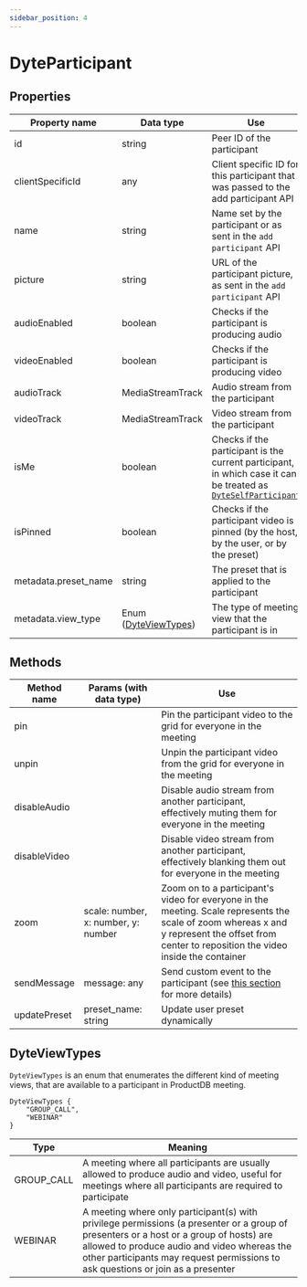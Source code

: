 ```yaml
---
sidebar_position: 4
---
```


# DyteParticipant

## Properties

| Property name        | Data type                              | Use                                                                                                                                  |
| -------------------- | -------------------------------------- | ------------------------------------------------------------------------------------------------------------------------------------ |
| id                   | string                                 | Peer ID of the participant                                                                                                           |
| clientSpecificId     | any                                    | Client specific ID for this participant that was passed to the add participant API                                                   |
| name                 | string                                 | Name set by the participant or as sent in the `add participant` API                                                                  |
| picture              | string                                 | URL of the participant picture, as sent in the `add participant` API                                                                 |
| audioEnabled         | boolean                                | Checks if the participant is producing audio                                                                                         |
| videoEnabled         | boolean                                | Checks if the participant is producing video                                                                                         |
| audioTrack           | MediaStreamTrack                       | Audio stream from the participant                                                                                                    |
| videoTrack           | MediaStreamTrack                       | Video stream from the participant                                                                                                    |
| isMe                 | boolean                                | Checks if the participant is the current participant, in which case it can be treated as [`DyteSelfParticipant`](./self-participant) |
| isPinned             | boolean                                | Checks if the participant video is pinned (by the host, by the user, or by the preset)                                               |
| metadata.preset_name | string                                 | The preset that is applied to the participant                                                                                        |
| metadata.view_type   | Enum ([DyteViewTypes](#dyteviewtypes)) | The type of meeting view that the participant is in                                                                                  |

## Methods

| Method name  | Params (with data type)             | Use                                                                                                                                                                                            |
| ------------ | ----------------------------------- | ---------------------------------------------------------------------------------------------------------------------------------------------------------------------------------------------- |
| pin          |                                     | Pin the participant video to the grid for everyone in the meeting                                                                                                                              |
| unpin        |                                     | Unpin the participant video from the grid for everyone in the meeting                                                                                                                          |
| disableAudio |                                     | Disable audio stream from another participant, effectively muting them for everyone in the meeting                                                                                             |
| disableVideo |                                     | Disable video stream from another participant, effectively blanking them out for everyone in the meeting                                                                                       |
| zoom         | scale: number, x: number, y: number | Zoom on to a participant's video for everyone in the meeting. Scale represents the scale of zoom whereas x and y represent the offset from center to reposition the video inside the container |
| sendMessage  | message: any                        | Send custom event to the participant (see [this section](./../advanced-usage#send-a-custom-message-to-a-participant-p2p-message--data-exchange) for more details)                              |
| updatePreset | preset_name: string                 | Update user preset dynamically                                                                                                                                                                 |

## DyteViewTypes

`DyteViewTypes` is an enum that enumerates the different kind of meeting views,
that are available to a participant in ProductDB meeting.

```tsx
DyteViewTypes {
    "GROUP_CALL",
    "WEBINAR"
}
```

| Type       | Meaning                                                                                                                                                                                                                                                                   |
| ---------- | ------------------------------------------------------------------------------------------------------------------------------------------------------------------------------------------------------------------------------------------------------------------------- |
| GROUP_CALL | A meeting where all participants are usually allowed to produce audio and video, useful for meetings where all participants are required to participate                                                                                                                   |
| WEBINAR    | A meeting where only participant(s) with privilege permissions (a presenter or a group of presenters or a host or a group of hosts) are allowed to produce audio and video whereas the other participants may request permissions to ask questions or join as a presenter |
